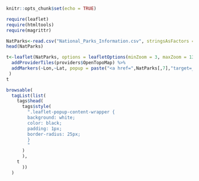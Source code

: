 ```{r setup, include=FALSE}
knitr::opts_chunk$set(echo = TRUE)

require(leaflet)
require(htmltools)
require(magrittr)

NatParks<-read.csv("National_Parks_Information.csv", stringsAsFactors = F)
head(NatParks)

t<-leaflet(NatParks, options = leafletOptions(minZoom = 3, maxZoom = 13)) %>%
  addProviderTiles(providers$OpenTopoMap) %>%
  addMarkers(~Lon,~Lat, popup = paste("<a href=",NatParks[,7],"target=_blank>",NatParks[,3],"</a><br/>Size",NatParks[,5],"<br/>Visitors Per Year",NatParks[,4])
 )
t
```

```{r, echo=FALSE}
browsable(
  tagList(list(
    tags$head(
      tags$style(
        ".leaflet-popup-content-wrapper {
        background: white;
        color: black;
        padding: 1px;
        border-radius: 25px;
        }
        "
      )
      ),
    t
      ))
  )
```